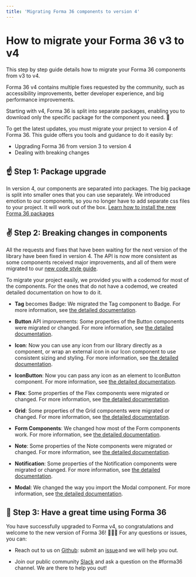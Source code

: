 ```yaml
---
title: 'Migrating Forma 36 components to version 4'
---
```


# How to migrate your Forma 36 v3 to v4

This step by step guide details how to migrate your Forma 36 components from v3 to v4.

Forma 36 v4 contains multiple fixes requested by the community, such as accessibility improvements, better developer experience, and big performance improvements.

Starting with v4, Forma 36 is split into separate packages, enabling you to download only the specific package for the component you need. 🙌

To get the latest updates, you must migrate your project to version 4 of Forma 36. This guide offers you tools and guidance to do it easily by:

- Upgrading Forma 36 from version 3 to version 4
- Dealing with breaking changes

## ☝️ Step 1: Package upgrade

In version 4, our components are separated into packages. The big package is split into smaller ones that you can use separately.
We introduced emotion to our components, so you no longer have to add separate css files to your project. It will work out of the box. [Learn how to install the new Forma 36 packages](https://github.com/contentful/forma-36/blob/forma-v4/MIGRATION.md#How-to-migrate-your-packages-to-v4)

## ✌️ Step 2: Breaking changes in components

All the requests and fixes that have been waiting for the next version of the library have been fixed in version 4. The API is now more consistent as some components received major improvements, and all of them were migrated to our [new code style guide](https://github.com/contentful/forma-36/blob/forma-v4/docs/code-style-guide.md).

To migrate your project easily, we provided you with a codemod for most of the components. For the ones that do not have a codemod, we created detailed documentation on how to do it.

- **Tag** becomes Badge: We migrated the Tag component to Badge. For more information, see [the detailed documentation](https://github.com/contentful/forma-36/blob/forma-v4/MIGRATION.md#how-to-migrate-your-tag-to-badge).

- **Button** API improvements: Some properties of the Button components were migrated or changed. For more information, see [the detailed documentation](https://github.com/contentful/forma-36/blob/forma-v4/MIGRATION.md#how-to-migrate-your-button-components).

- **Icon**: Now you can use any icon from our library directly as a component, or wrap an external icon in our Icon component to use consistent sizing and styling. For more information, see [the detailed documentation](https://github.com/contentful/forma-36/blob/forma-v4/MIGRATION.md#how-to-migrate-your-icon-components).

- **IconButton**: Now you can pass any icon as an element to IconButton component. For more information, see [the detailed documentation](https://github.com/contentful/forma-36/blob/forma-v4/MIGRATION.md#how-to-migrate-your-iconbutton-components).

- **Flex**: Some properties of the Flex components were migrated or changed. For more information, see [the detailed documentation](https://github.com/contentful/forma-36/blob/forma-v4/MIGRATION.md#how-to-migrate-your-flex-components).

- **Grid**: Some properties of the Grid components were migrated or changed. For more information, see [the detailed documentation](https://github.com/contentful/forma-36/blob/forma-v4/MIGRATION.md#how-to-migrate-your-grid-components).

- **Form Components**: We changed how most of the Form components work. For more information, see [the detailed documentation](https://github.com/contentful/forma-36/blob/forma-v4/MIGRATION.md#form-components).

- **Note**: Some properties of the Note components were migrated or changed. For more information, see [the detailed documentation](https://github.com/contentful/forma-36/blob/forma-v4/MIGRATION.md#how-to-migrate-your-note-components).

- **Notification**: Some properties of the Notification components were migrated or changed. For more information, see [the detailed documentation](https://github.com/contentful/forma-36/blob/forma-v4/MIGRATION.md#how-to-migrate-your-notification-components).

- **Modal**: We changed the way you import the Modal component. For more information, see [the detailed documentation](https://github.com/contentful/forma-36/blob/forma-v4/MIGRATION.md#how-to-migrate-your-modal-components).

## 🤟 Step 3: Have a great time using Forma 36

You have successfully upgraded to Forma v4, so congratulations and welcome to the new version of Forma 36! 🎉🎉🎉
For any questions or issues, you can:

- Reach out to us on [Github](https://github.com/contentful/forma-36/issues): submit an [issue](https://github.com/contentful/forma-36/issues/new/choose) and we will help you out.

- Join our public community [Slack](https://join.slack.com/t/contentful-community/shared_invite/zt-f2u3vjyq-k2G7wu_ji4~Toywt955Ynw) and ask a question on the #forma36 channel. We are there to help you out!
